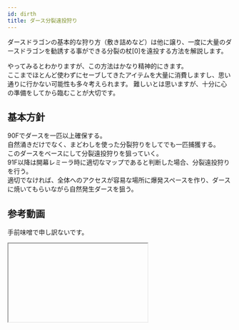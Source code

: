 ```yaml
---
id: dirth
title: ダース分裂遠投狩り
---
```



ダースドラゴンの基本的な狩り方（敷き詰めなど）は他に譲り、一度に大量のダースドラゴンを勧誘する事ができる分裂の杖[0]を遠投する方法を解説します。

やってみるとわかりますが、この方法はかなり精神的にきます。  
ここまでほとんど使わずにセーブしてきたアイテムを大量に消費しますし、思い通りに行かない可能性も多々考えられます。
難しいとは思いますが、十分に心の準備をしてから臨むことが大切です。

## 基本方針

<BasicPolicy>
90Fでダースを一匹以上確保する。<br />
自然涌きだけでなく、まどわしを使った分裂狩りをしてでも一匹捕獲する。<br />
このダースをベースにして分裂遠投狩りを狙っていく。<br />
91F以降は開幕レミーラ時に適切なマップであると判断した場合、分裂遠投狩りを行う。<br />
適切でなければ、全体へのアクセスが容易な場所に爆発スペースを作り、ダースに焼いてもらいながら自然発生ダースを狙う。
</BasicPolicy>

## 参考動画
手前味噌で申し訳ないです。
<Iframe width="312" height="176" url="https://embed.nicovideo.jp/watch/sm20114879" />


## 必要なアイテム
### 遠投分裂に必要なアイテム
|アイテム|必須度|役割等|
|:---:|:---:|:---|
|分裂の杖|★★★★★|合成せずに持っておきます|
|遠投の指輪|★★★★★|分裂の杖を遠投するのに使います|
|かなしばりの杖|★★★★★|ダースを一列に並べるのに使います|
|草の神の壷|★★★★★|遠投狩りの回数分必要です|
|かなしばりのたね（白）|★★★★★|遠投狩りの回数分必要です|
|すばやさのたね（白）|★★★★★|遠投狩りの回数分必要です|
|仲間ダースドラゴン|★★★★☆|列を作る種とします。封印+レムオルが必要です。|
|砂柱／火柱の杖|★★★★☆|草神かなしばり後、すばやく狩りに移るために使います|
|身代わりの杖|★★★☆☆|2本以上投げる場合は必須です|

### 狩りに必要なアイテム
|アイテム|便利度|役割等|
|:---:|:---:|:---|
|封印の杖|★★★★★|炎の制御、仲間ダースのここまて封印など|
|レムオルの杖|★★★★☆|仲間になったダースを守るために使います|
|一時しのぎの杖|★★★★★|アイテム敷詰が楽になります|
|削り用アイテム|★★★☆☆|杖（もろは、丸得、クオーター）、石など|
|移動系の杖|★★★★☆|場所替えの杖、ふきとばしの杖など。敷詰の簡略化。|

### スペース作成に便利なアイテム
|アイテム|便利度|役割等|
|:---:|:---:|:---|
|トンネルの杖|★★★★★|速やかな部屋拡張、仲間待機スペースの作成等|

## 方法
### 準備段階
#### 0. 遠投分裂以前の準備
- ダースを1匹以上仲間にできていると、楽になります
- ようじゅつしを[ニフラム](./nifuramu.mdx)できていると、かなり楽になります

#### 1. 開幕でレミーラを振ってダース分裂狩りを行う部屋を決める
以下の点に注意して部屋を決めます。  
いい部屋が見つからなければ、無理せず次の階に持ち越します。

1. 階段部屋であること
1. 部屋に通じる通路が少ないこと
1. 広めであること
1. 通路が無い辺（壁際）があること

1.の階段部屋を使うメリットは、一時しのぎの杖が使えることです。  
風が吹いたとき、自然発生ダースがわいたときにすぐに降りる準備ができるというのもうれしい点です。

2.はかなり重要です。
ダース遠投狩りの際に、ようじゅつし、キラースター、キラープラスター、デスマシーンなどが部屋に乱入してくると、対処に手間取られて面倒なことになります。  

遠投狩りは、遠投一本あたりの発生ダースを増やそうとすればするほど、広い（長い）部屋が必要になりますので、3.も重要です。  
トンネルの杖が余っているならこの条件を無視してもいいかもしれません。

4.は敷き詰めの数を減らすためのテクニックです。  
辺に通路があると、その通路にまでアイテムを敷き詰める必要が出てくるので、ターンの無駄使いや回収忘れなどが起こると考えられます。

#### 2. 連れて行く仲間、置いていく仲間、解雇する仲間を決める

仲間ダース、ホイミスライム、身代わりの対象にする仲間などを連れていきます。  

置いていく仲間は、今後ダースが仲間になったときに解雇することを考え、爆発スペースに閉じ込めておきます。  
必要な仲間以外解雇してしまい、敵ダースドラゴンの炎率を下げ、勧誘をスムーズにするのも手です。

#### 3. 分裂狩り部屋のセットアップ
部屋へ通じる通路は仲間を配置、または敵をかなしばりることで、乱入を防ぎます。

その後、部屋の拡張とアイテムの敷き詰めを行います。
最終的にどこで狩る予定なのか考えながら拡張、アイテムの敷詰を行います。

一時しのぎの杖を多用する予定ならば、階段付近にアイテムを敷き詰める形になります。

### 分裂段階
部屋のセットアップ後、列状のダースを作っていきます。

#### 1. 種となる仲間ダースドラゴンを封印、レムオルします
種ダースを作ります。

仲間ダースがいない場合、そのフロアでのダース自然発生を待つことになります。
自然発生を一時しのぎして種とします。

#### 2. 分裂の杖とかなしばりの杖を交互に使ってダースの列を作ります
分裂の杖を振り、列になるようにかなしばっていきます。  
意図的に遠投用の分裂の杖[0]を作っておくと後々活用できます。

列の長さはフロアの[発生上限](../floor/20-20.mdx)を考えると10匹程度が妥当ではないかと考えられます。

- 炎を吐いて目的の位置に移動してくれないことが多いので、必要の無い仲間はできるだけ解雇しておいた方がいいと思います。
- ダースドラゴンは意外と攻撃力が高く、やられてしまうことがあるかもしれません。HPには気をつけて下さい。
- 仲間ダースドラゴンを種としている場合、一度すべてのダースドラゴンをかなしばり、落ち着いてから再開することもできます。


#### 3. 分裂の杖[0]を投げる準備をします

##### １本しか投げない場合
1. 手もとに草神＋かなしばりがあることを確認します
1. 遠投の指輪を装備して分裂の杖を投げるマスに柱系の杖をたてます
1. 柱の中に入り、すばやさのたねを飲みます
1. 分裂の杖[0]を遠投します
1. 草神かなしばりします

##### 2本以上投げる場合
1. 上と同様にアイテムがそろっていることを確認しておきます
1. 適当な仲間に身代わりの杖を振り、その仲間のいるマスに柱を立てます
1. 分裂の杖を投げるマスにも柱を立てます。
1. 柱の中に入り、すばやさのたねを飲みます
1. （敵は動かないターン）分裂の杖[0]を遠投します
1. （敵が動くターン）2本目の分裂の杖[0]を遠投します
1. （敵は動かないターン）必要であれば3本目を遠投します。削り系の杖を遠投するのもありです。
1. 草神かなしばりします

3本目を投げる場合の注意点は以下のとおりです。
- 6.のターンで列が崩れてしまっている場合、3本目は2本目までほど分裂させられないこと
- [発生上限](../floor/20-20.mdx)に達して分裂できない可能性があること

### 狩り段階
まずは遠投の指輪を外し、狩る準備を行っていきます。

基本的に以下の要領で勧誘していきます。

1. 封印の杖や魔法の石等でかなしばりを解除する
1. 敷詰場所まで誘導する
1. 仲間や石で削り、勧誘する

勧誘のコツとして、以下があります。
- かなりHPを消耗するので、倍速ホイミンがいるとかなり楽になる
- 誘導しにくい位置のダースには一時しのぎの杖を使う
- 場所替えの杖を使って敵ダースの位置を調整すると、敷詰が楽になります

階段の周囲25マスを越えて一時しのぎの杖を振ると、部屋の入り口に飛ばされるようになります（茶）。  
なるほど「一時しのぎ」ですね。